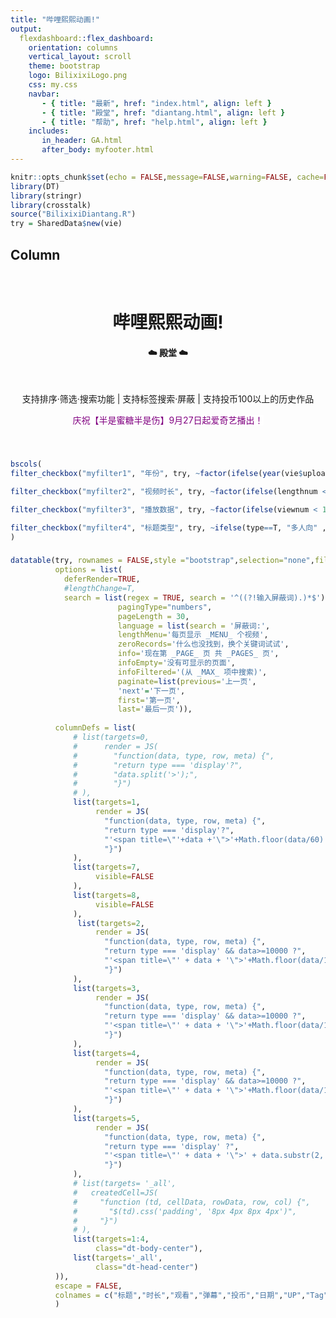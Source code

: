 ```yaml
---
title: "哔哩熙熙动画!"
output: 
  flexdashboard::flex_dashboard:
    orientation: columns
    vertical_layout: scroll
    theme: bootstrap
    logo: BilixixiLogo.png
    css: my.css
    navbar:
       - { title: "最新", href: "index.html", align: left }
       - { title: "殿堂", href: "diantang.html", align: left }
       - { title: "帮助", href: "help.html", align: left }
    includes:
       in_header: GA.html
       after_body: myfooter.html
---
```


```r

knitr::opts_chunk$set(echo = FALSE,message=FALSE,warning=FALSE, cache=FALSE)
library(DT)
library(stringr)
library(crosstalk)
source("BilixixiDiantang.R")
try = SharedData$new(vie)

```


Column {data-width=650}
-----------------------------------------------------------------------


<center>
</br>
<h1> 哔哩熙熙动画!</h1>
<h4>☁️ 殿堂 ☁️</h4>
</br>

支持排序·筛选·搜索功能 | 支持标签搜索·屏蔽 | 支持投币100以上的历史作品

<a href="https://so.iqiyi.com/so/q_%E5%8D%8A%E6%98%AF%E8%9C%9C%E7%B3%96%E5%8D%8A%E6%98%AF%E4%BC%A4?source=input&sr=10577515516871950" title="快点这里去看超绝袁帅甜蜜恋爱！" style="background-color:#FFFFFF;color:purple;text-decoration:none">庆祝【半是蜜糖半是伤】9月27日起爱奇艺播出！</a>

</br>
</center>


### {data-height=103}

```r
bscols(
filter_checkbox("myfilter1", "年份", try, ~factor(ifelse(year(vie$upload) <=2018, "2018以前",ifelse(year(vie$upload)  <= 2019, "2019年内", "2020以来")),levels = c("2018以前", "2019年内", "2020以来"))),

filter_checkbox("myfilter2", "视频时长", try, ~factor(ifelse(lengthnum < 300 , "5分以内",ifelse(lengthnum < 900, "5-15分", "15分以上")),levels = c("5分以内", "5-15分", "15分以上"))),

filter_checkbox("myfilter3", "播放数据", try, ~factor(ifelse(viewnum < 10000 , "1万以下",ifelse(viewnum < 50000, "1万-5万", "5万以上")),levels = c("1万以下", "1万-5万", "5万以上"))),

filter_checkbox("myfilter4", "标题类型", try, ~ifelse(type==T, "多人向" , "个人向"))
)
```

###

```r

datatable(try, rownames = FALSE,style ="bootstrap",selection="none",filter="top",
          options = list(
            deferRender=TRUE,
            #lengthChange=T,
            search = list(regex = TRUE, search = '^((?!输入屏蔽词).)*$'),
                        pagingType="numbers",
                        pageLength = 30,
                        language = list(search = '屏蔽词:',
                        lengthMenu='每页显示 _MENU_ 个视频',
                        zeroRecords='什么也没找到，换个关键词试试',
                        info='现在第 _PAGE_ 页 共 _PAGES_ 页',
                        infoEmpty='没有可显示的页面',
                        infoFiltered='(从 _MAX_ 项中搜索)',
                        paginate=list(previous='上一页',
                        'next'='下一页',
                        first='第一页',
                        last='最后一页')),
                        
          columnDefs = list(
              # list(targets=0,
              #      render = JS(
              #        "function(data, type, row, meta) {",
              #        "return type === 'display'?",
              #        "data.split('>');",
              #        "}")
              # ),
              list(targets=1,
                   render = JS(
                     "function(data, type, row, meta) {",
                     "return type === 'display'?",
                     "'<span title=\"'+data +'\">'+Math.floor(data/60) + '分'+Math.floor(data%60)+'秒</span>' : data;",
                     "}")
              ),
              list(targets=7,
                   visible=FALSE
              ),
              list(targets=8,
                   visible=FALSE
              ),
               list(targets=2,
                   render = JS(
                     "function(data, type, row, meta) {",
                     "return type === 'display' && data>=10000 ?",
                     "'<span title=\"' + data + '\">'+Math.floor(data/1000)/10+'万</span>' : data;",
                     "}")
              ),
              list(targets=3,
                   render = JS(
                     "function(data, type, row, meta) {",
                     "return type === 'display' && data>=10000 ?",
                     "'<span title=\"' + data + '\">'+Math.floor(data/1000)/10+'万</span>' : data;",
                     "}")
              ),
              list(targets=4,
                   render = JS(
                     "function(data, type, row, meta) {",
                     "return type === 'display' && data>=10000 ?",
                     "'<span title=\"' + data + '\">'+Math.floor(data/1000)/10+'万</span>' : data;",
                     "}")
              ),
              list(targets=5,
                   render = JS(
                     "function(data, type, row, meta) {",
                     "return type === 'display' ?",
                     "'<span title=\"' + data + '\">' + data.substr(2, 8) + '</span>' : data;",
                     "}")
              ),
              # list(targets= '_all',
              #   createdCell=JS(
              #     "function (td, cellData, rowData, row, col) {",
              #       "$(td).css('padding', '8px 4px 8px 4px')",
              #     "}")
              # ),
              list(targets=1:4,
                   class="dt-body-center"),
              list(targets='_all',
                   class="dt-head-center")
          )),
          escape = FALSE,
          colnames = c("标题","时长","观看","弹幕","投币","日期","UP","Tag","Type")
          )


```

